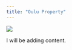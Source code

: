 ```yaml
---
title: "Oulu Property"
---
```


![](../zresources/img/oulu1.webp){fig-align="center"}

:::{.callout-warning appearance="simple"}
I will be adding content.
:::


